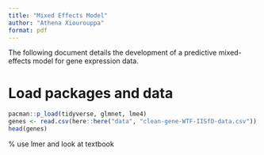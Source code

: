 ```yaml
---
title: "Mixed Effects Model"
author: "Athena Xiourouppa"
format: pdf
---
```


The following document details the development of a predictive mixed-effects model for 
gene expression data.

# Load packages and data
```r
pacman::p_load(tidyverse, glmnet, lme4)
genes <- read.csv(here::here("data", "clean-gene-WTF-IISfD-data.csv"))
head(genes)
```

% use lmer and look at textbook